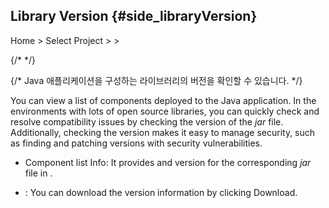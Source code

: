 ## Library Version {#side_libraryVersion}

Home &gt; Select Project &gt; <Cmdname sid="side_agentsConfiguration" className="uitext" /> &gt; <Cmdname sid="side_libraryVersion" className="uitext" />

<ImgLang img='library-version-java.png' desc='Library Version' />

{/* <ImgLang img='ipa-library-version-java.png' desc='라이브러리 버전' /> */}

{/* Java 애플리케이션을 구성하는 라이브러리의 버전을 확인할 수 있습니다.  */}

You can view a list of components deployed to the Java application. In the environments with lots of open source libraries, you can quickly check and resolve compatibility issues by checking the version of the *jar* file. Additionally, checking the version makes it easy to manage security, such as finding and patching versions with security vulnerabilities. 

- Component list Info: It provides <Cmdname sid="name" className="uitext" /> and version for the corresponding *jar* file in <Cmdname sid="detail" className="uitext" />. 

- <Cmdname sid="sms_summary_download_csv" className="uitext" />: You can download the version information by clicking Download.
